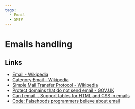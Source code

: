 ```yaml
---
tags:
  - Email
  - SMTP
---
```


# Emails handling

## Links

- [Email - Wikipedia](https://en.wikipedia.org/wiki/Email)
- [Category:Email - Wikipedia](https://en.wikipedia.org/wiki/Category:Email)
- [Simple Mail Transfer Protocol - Wikipedia](https://en.wikipedia.org/wiki/Simple_Mail_Transfer_Protocol)
- [Protect domains that do not send email - GOV.UK](https://www.gov.uk/guidance/protect-domains-that-dont-send-email)
- [Can I email… Support tables for HTML and CSS in emails](https://www.caniemail.com/)
- [Code: Falsehoods programmers believe about email](https://beesbuzz.biz/code/439-Falsehoods-programmers-believe-about-email)
